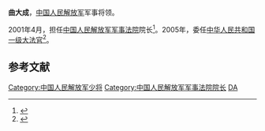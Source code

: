 '''曲大成'''，[[中国人民解放军|中国人民解放军]]军事将领。

2001年4月，担任[[中国人民解放军军事法院|中国人民解放军军事法院]]院长<ref>{{cite news|title=中国人民解放军军事法院|url=http://www.npc.gov.cn/wxzl/wxzl/2004-02/09/content_327765.htm|accessdate=2014-12-05|newspaper=中国人大网|archive-date=2014-12-06|archive-url=https://web.archive.org/web/20141206181711/http://www.npc.gov.cn/wxzl/wxzl/2004-02/09/content_327765.htm|dead-url=no}}</ref>。2005年，委任[[中华人民共和国一级大法官|中华人民共和国一级大法官]]<ref>{{cite news|title=曲大成等4人被评定为中华人民共和国大法官大检察官|url=http://news.xinhuanet.com/mil/2005-01/07/content_2429251.htm|accessdate=2014-12-05|newspaper=新华网|date=2005年1月7日|archive-date=2014-12-17|archive-url=https://web.archive.org/web/20141217203451/http://news.xinhuanet.com/mil/2005-01/07/content_2429251.htm|dead-url=no}}</ref>。

==参考文献==
{{reflist}}
{{start box}}
{{s-mil}}
{{s-before|[[姜吉初|姜吉初]]<sub>少将</sub>}}
{{s-title|[[中国人民解放军军事法院|中国人民解放军军事法院]]院长|2001年4月28日－2006年4月29日}} 
{{s-after|[[苏勇|苏勇]]<sub>少将</sub>}}
{{end box}}
[[Category:中国人民解放军少将|Category:中国人民解放军少将]]
[[Category:中国人民解放军军事法院院长|Category:中国人民解放军军事法院院长]]
[[Category:曲姓|DA]]